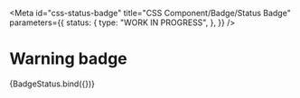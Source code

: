 <!-- @license CC0-1.0 -->


<Meta
  id="css-status-badge"
  title="CSS Component/Badge/Status Badge"
  parameters={{
    status: {
      type: "WORK IN PROGRESS",
    },
  }}
/>

# Warning badge

<Canvas>
  <Story
    name="--warning"
    args={{
      status: "warning",
      textContent: "warning",
    }}
  >
    {BadgeStatus.bind({})}
  </Story>
</Canvas>
